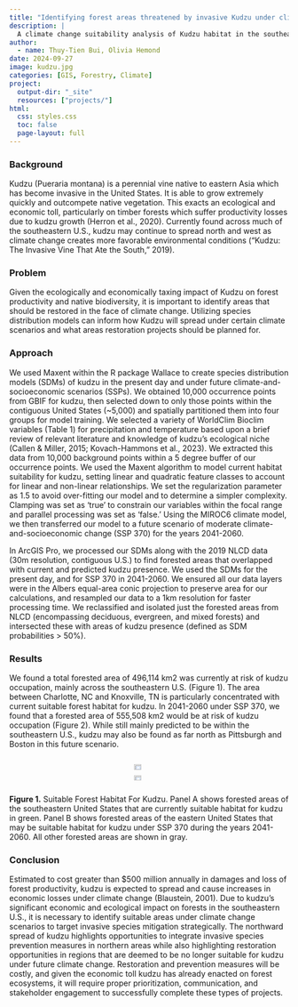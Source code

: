 ```yaml
---
title: "Identifying forest areas threatened by invasive Kudzu under climate change"
description: |
  A climate change suitability analysis of Kudzu habitat in the southeastern United States
author:
  - name: Thuy-Tien Bui, Olivia Hemond
date: 2024-09-27
image: kudzu.jpg
categories: [GIS, Forestry, Climate]
project:
  output-dir: "_site"
  resources: ["projects/"]
html:
  css: styles.css
  toc: false
  page-layout: full
---
```


### Background

Kudzu (Pueraria montana) is a perennial vine native to eastern Asia which has become invasive in the United States. It is able to grow extremely quickly and outcompete native vegetation. This exacts an ecological and economic toll, particularly on timber forests which suffer productivity losses due to kudzu growth (Herron et al., 2020). Currently found across much of the southeastern U.S., kudzu may continue to spread north and west as climate change creates more favorable environmental conditions (“Kudzu: The Invasive Vine That Ate the South,” 2019).

### Problem

Given the ecologically and economically taxing impact of Kudzu on forest productivity and native biodiversity, it is important to identify areas that should be restored in the face of climate change. Utilizing species distribution models can inform how Kudzu will spread under certain climate scenarios and what areas restoration projects should be planned for.

### Approach

We used Maxent within the R package Wallace to create species distribution models (SDMs) of kudzu in the present day and under future climate-and-socioeconomic scenarios (SSPs). We obtained 10,000 occurrence points from GBIF for kudzu, then selected down to only those points within the contiguous United States (\~5,000) and spatially partitioned them into four groups for model training. We selected a variety of WorldClim Bioclim variables (Table 1) for precipitation and temperature based upon a brief review of relevant literature and knowledge of kudzu’s ecological niche (Callen & Miller, 2015; Kovach-Hammons et al., 2023). We extracted this data from 10,000 background points within a 5 degree buffer of our occurrence points. We used the Maxent algorithm to model current habitat suitability for kudzu, setting linear and quadratic feature classes to account for linear and non-linear relationships. We set the regularization parameter as 1.5 to avoid over-fitting our model and to determine a simpler complexity. Clamping was set as ‘true’ to constrain our variables within the focal range and parallel processing was set as ‘false.’ Using the MIROC6 climate model, we then transferred our model to a future scenario of moderate climate-and-socioeconomic change (SSP 370) for the years 2041-2060.

In ArcGIS Pro, we processed our SDMs along with the 2019 NLCD data (30m resolution, contiguous U.S.) to find forested areas that overlapped with current and predicted kudzu presence. We used the SDMs for the present day, and for SSP 370 in 2041-2060. We ensured all our data layers were in the Albers equal-area conic projection to preserve area for our calculations, and resampled our data to a 1km resolution for faster processing time. We reclassified and isolated just the forested areas from NLCD (encompassing deciduous, evergreen, and mixed forests) and intersected these with areas of kudzu presence (defined as SDM probabilities \> 50%).

### **Results**

We found a total forested area of 496,114 km2 was currently at risk of kudzu occupation, mainly across the southeastern U.S. (Figure 1). The area between Charlotte, NC and Knoxville, TN is particularly concentrated with current suitable forest habitat for kudzu. In 2041-2060 under SSP 370, we found that a forested area of 555,508 km2 would be at risk of kudzu occupation (Figure 2). While still mainly predicted to be within the southeastern U.S., kudzu may also be found as far north as Pittsburgh and Boston in this future scenario.

::: {style="display: flex; justify-content: center;"}
<img src="kudzu_current_suitability.png" width="49%" style="margin-right: 10px;"/> <img src="kudzu_future_suitability.jpg" width="49%"/>
:::

<figcaption>**Figure 1.** Suitable Forest Habitat For Kudzu. Panel A shows forested areas of the southeastern United States that are currently suitable habitat for kudzu in green. Panel B shows forested areas of the eastern United States that may be suitable habitat for kudzu under SSP 370 during the years 2041-2060. All other forested areas are shown in gray.</figcaption>

### Conclusion

Estimated to cost greater than \$500 million annually in damages and loss of forest productivity, kudzu is expected to spread and cause increases in economic losses under climate change (Blaustein, 2001). Due to kudzu’s significant economic and ecological impact on forests in the southeastern U.S., it is necessary to identify suitable areas under climate change scenarios to target invasive species mitigation strategically. The northward spread of kudzu highlights opportunities to integrate invasive species prevention measures in northern areas while also highlighting restoration opportunities in regions that are deemed to be no longer suitable for kudzu under future climate change. Restoration and prevention measures will be costly, and given the economic toll kudzu has already enacted on forest ecosystems, it will require proper prioritization, communication, and stakeholder engagement to successfully complete these types of projects.
